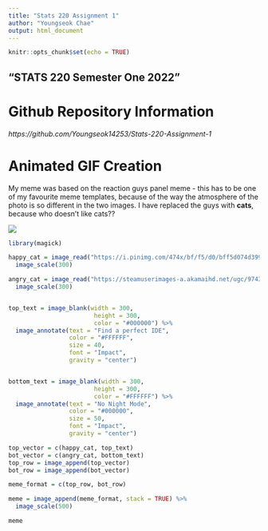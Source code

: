 ---
title: "Stats 220 Assignment 1"
author: "Youngseok Chae"
output: html_document
---

```{r setup, include = TRUE}
knitr::opts_chunk$set(echo = TRUE)
```


## “STATS 220 Semester One 2022”

# Github Repository Information

*https://github.com/Youngseok14253/Stats-220-Assignment-1*

# Animated GIF Creation

My meme was based on the reaction guys panel meme - this has to be one of my favourite meme templates, because of the way the atmosphere of the photo is so different in the two images. I have replaced the guys with **cats**, because who doesn't like cats??

![](https://pbs.twimg.com/media/E9cGC4YXMAAz7k_.jpg)

```{r gif}

library(magick)

happy_cat = image_read("https://i.pinimg.com/474x/bf/f5/d0/bff5d074d399bdfec6071e9168398406--so-funny-funny-pics.jpg") %>%
  image_scale(300)

angry_cat = image_read("https://steamuserimages-a.akamaihd.net/ugc/974352614523876225/E51FD04F339BDFAA0AC2E5BB47FF6DFCD1EB8200/?imw=5000&imh=5000&ima=fit&impolicy=Letterbox&imcolor=%23000000&letterbox=false") %>%
  image_scale(300)


top_text = image_blank(width = 300, 
                        height = 300, 
                        color = "#000000") %>%
  image_annotate(text = "Find a perfect IDE",
                 color = "#FFFFFF",
                 size = 40,
                 font = "Impact",
                 gravity = "center")


bottom_text = image_blank(width = 300, 
                        height = 300, 
                        color = "#FFFFFF") %>%
  image_annotate(text = "No Night Mode",
                 color = "#000000",
                 size = 50,
                 font = "Impact",
                 gravity = "center")

top_vector = c(happy_cat, top_text)
bot_vector = c(angry_cat, bottom_text)
top_row = image_append(top_vector)
bot_row = image_append(bot_vector)

meme_format = c(top_row, bot_row)

meme = image_append(meme_format, stack = TRUE) %>%
  image_scale(500)

meme
```
